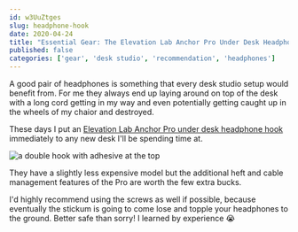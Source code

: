 ```yaml
---
id: w3UuZtges
slug: headphone-hook
date: 2020-04-24
title: "Essential Gear: The Elevation Lab Anchor Pro Under Desk Headphone Hook"
published: false
categories: ['gear', 'desk studio', 'recommendation', 'headphones']
---
```


A good pair of headphones is something that every desk studio setup would benefit from. For me they always end up laying around on top of the desk with a long cord getting in my way and even potentially getting caught up in the wheels of my chaior and destroyed.

These days I put an [Elevation Lab Anchor Pro under desk headphone hook](https://amzn.to/2VZsKMx) immediately to any new desk I'll be spending time at. 

![a double hook with adhesive at the top](https://joelhooks.com/images/elevation-lab-headphone-hook.jpg)

They have a slightly less expensive model but the additional heft and cable management features of the Pro are worth the few extra bucks.

I'd highly recommend using the screws as well if possible, because eventually the stickum is going to come lose and topple your headphones to the ground. Better safe than sorry! I learned by experience 😭